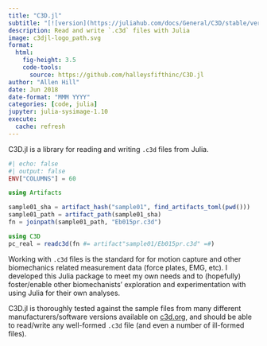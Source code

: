 ```yaml
---
title: "C3D.jl"
subtitle: "[![version](https://juliahub.com/docs/General/C3D/stable/version.svg)](https://juliahub.com/ui/Packages/General/C3D) [![stable-docs](https://img.shields.io/badge/docs-stable-blue.svg)](https://docs.juliahub.com/General/C3D/stable/)"
description: Read and write `.c3d` files with Julia
image: c3djl-logo_path.svg
format:
  html:
    fig-height: 3.5
    code-tools:
      source: https://github.com/halleysfifthinc/C3D.jl
author: "Allen Hill"
date: Jun 2018
date-format: "MMM YYYY"
categories: [code, julia]
jupyter: julia-sysimage-1.10
execute:
  cache: refresh
---
```


C3D.jl is a library for reading and writing `.c3d` files from Julia.

```julia
#| echo: false
#| output: false
ENV["COLUMNS"] = 60

using Artifacts

sample01_sha = artifact_hash("sample01", find_artifacts_toml(pwd()))
sample01_path = artifact_path(sample01_sha)
fn = joinpath(sample01_path, "Eb015pr.c3d")
```

```julia
using C3D
pc_real = readc3d(fn #= artifact"sample01/Eb015pr.c3d" =#)
```

Working with `.c3d` files is the standard for for motion capture and other biomechanics related measurement data (force plates, EMG, etc). I developed this Julia package to meet my own needs and to (hopefully) foster/enable other biomechanists' exploration and experimentation with using Julia for their own analyses.

C3D.jl is thoroughly tested against the sample files from many different manufacturers/software versions available on [c3d.org](https://www.c3d.org/sampledata.html), and should be able to read/write any well-formed `.c3d` file (and even a number of ill-formed files).
